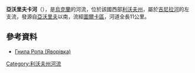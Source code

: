 '''亞沃里夫卡河'''（{{lang-uk|Яворівка}}），是[[烏克蘭|烏克蘭]]的河流，位於該國西部[[利沃夫州|利沃夫州]]，屬於[[吉尼拉河_(斯特雷河支流)|吉尼拉河]]的左支流，發源自[[亞沃里夫_(圖爾卡區)|亞沃里夫]]以南，流經[[圖爾卡區|圖爾卡區]]，河道全長11公里。

==參考資料==
* [https://web.archive.org/web/20160507023058/http://oblwodgosp.gov.ua/richki Гнила Ропа (Яворівка)]

{{DEFAULTSORT:Яворівка (річка)}}
[[Category:利沃夫州河流|Category:利沃夫州河流]]


{{Ukraine-river-stub}}